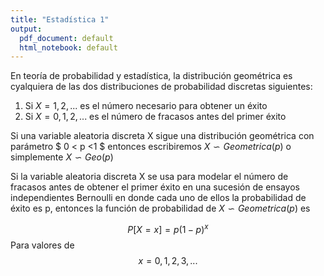 ```yaml
---
title: "Estadística 1"
output:
  pdf_document: default
  html_notebook: default
---
```


\textbf{DISTRIBUCIONES DE PROBABILIDAD}

\text{Distribución geométrica}

En teoría de probabilidad y estadística, la distribución geométrica es cyalquiera de las dos distribuciones de probabilidad discretas siguientes: 

1. Si $X = {1,2, ... }$ es el número necesario para obtener un éxito 
2. Si $X = {0,1,2, ... }$ es el número de fracasos antes del primer éxito 

\textbf{ Notación: }

Si una variable aleatoria discreta X sigue una distribución geométrica con parámetro  $ 0 < p <1 $ entonces escribiremos $X \backsim Geometrica(p)$  o simplemente $X \backsim Geo(p)$ 

\textbf{ Función de probabilidad: }

Si la variable aleatoria discreta X se usa para modelar el número de fracasos antes de obtener el primer éxito en una sucesión de ensayos independientes Bernoulli en donde cada uno de ellos la probabilidad de éxito es p, entonces la función de probabilidad de $X \backsim Geometrica(p)$ es 

$$P [X = x] = p (1-p)^x$$ 
Para valores de $$ x = 0,1,2,3, ...$$ 






